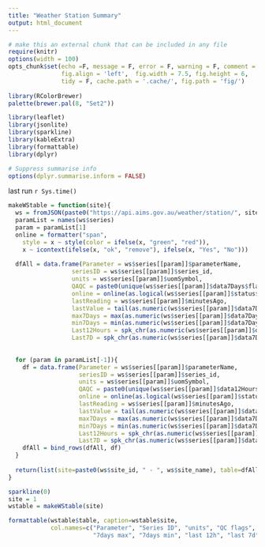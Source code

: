 ```yaml
---
title: "Weather Station Summary"
output: html_document
---
```


<!-- Eduardo Klein -->
<!-- eklein at ocean-anaylitcs dot com dot au -->
<!-- 2021-05-20 -->


```r
# make this an external chunk that can be included in any file
require(knitr)
options(width = 100)
opts_chunk$set(echo =F, message = F, error = F, warning = F, comment = NA,  
               fig.align = 'left',  fig.width = 7.5, fig.height = 6,
               tidy = F, cache.path = '.cache/', fig.path = 'fig/')
               
library(RColorBrewer)
palette(brewer.pal(8, "Set2"))

library(leaflet)
library(jsonlite)
library(sparkline)
library(kableExtra)
library(formattable)
library(dplyr)

# Suppress summarise info
options(dplyr.summarise.inform = FALSE)
```

last run `r Sys.time()`



```r

makeWStable = function(site){
  ws = fromJSON(paste0("https://api.aims.gov.au/weather/station/", site))
  paramList = names(ws$series)
  param = paramList[1]
  online = formatter("span",
    style = x ~ style(color = ifelse(x, "green", "red")),
    x ~ icontext(ifelse(x, "ok", "remove"), ifelse(x, "Yes", "No")))
  
  dfAll = data.frame(Parameter = ws$series[[param]]$parameterName,
                  seriesID = ws$series[[param]]$series_id,
                  units = ws$series[[param]]$uomSymbol,
                  QAQC = paste0(unique(ws$series[[param]]$data7Days$flag), collapse = ", "),
                  online = online(as.logical(ws$series[[param]]$status$online)),
                  lastReading = ws$series[[param]]$minutesAgo,
                  lastValue = tail(as.numeric(ws$series[[param]]$data7Days$qc), 1),
                  max7Days = max(as.numeric(ws$series[[param]]$data7Days$qc)),
                  min7Days = min(as.numeric(ws$series[[param]]$data7Days$qc)),
                  Last12Hours = spk_chr(as.numeric(ws$series[[param]]$data12Hours$qc)),
                  Last7D = spk_chr(as.numeric(ws$series[[param]]$data7Days$qc)))
  
  
  for (param in paramList[-1]){
    df = data.frame(Parameter = ws$series[[param]]$parameterName,
                    seriesID = ws$series[[param]]$series_id,
                    units = ws$series[[param]]$uomSymbol,
                    QAQC = paste0(unique(ws$series[[param]]$data12Hours$flag), collapse = ", "),
                    online = online(as.logical(ws$series[[param]]$status$online)),
                    lastReading = ws$series[[param]]$minutesAgo,
                    lastValue = tail(as.numeric(ws$series[[param]]$data7Days$qc), 1),
                    max7Days = max(as.numeric(ws$series[[param]]$data7Days$qc)),
                    min7Days = min(as.numeric(ws$series[[param]]$data7Days$qc)),
                    Last12Hours = spk_chr(as.numeric(ws$series[[param]]$data12Hours$qc)),
                    Last7D = spk_chr(as.numeric(ws$series[[param]]$data7Days$qc)))
    dfAll = bind_rows(dfAll, df)
  }
 
  return(list(site=paste0(ws$site_id, " - ", ws$site_name), table=dfAll))
}

```

```r
sparkline(0)
site = 1
wstable = makeWStable(site)

formattable(wstable$table, caption=wstable$site, 
            col.names=c("Parameter", "Series ID", "units", "QC flags", "is online?", "last read (minutes)", "last Value", 
                        "7days max", "7days min", "last 12h", "last 7d"))

```

